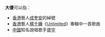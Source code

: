 '''大傻'''可以指：
* [[香港|香港]]藝人[[成奎安|成奎安]]的綽號
* [[香港|香港]]藝人[[楊千嬅|楊千嬅]]《[[Unlimited_(楊千嬅專輯)|Unlimited]]》專輯中一首歌曲
* [[中國|中國]]知名說唱歌手[[盛宇|盛宇]]
{{消歧义|cat=二字中國相關消歧義}}